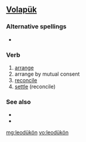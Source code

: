 ==[[Volapük]]==

===Alternative spellings===
*{{l|vo|leoduykoyn}}

===Verb===
{{infl|vo|verb}}

# [[arrange]]
# arrange by mutual consent
# [[reconcile]] 
# [[settle]] (reconcile)

===See also===
*{{l|vo|balayduykoyn }}
*{{l|vo|balädükön}}

[[mg:leodükön]]
[[vo:leodükön]]